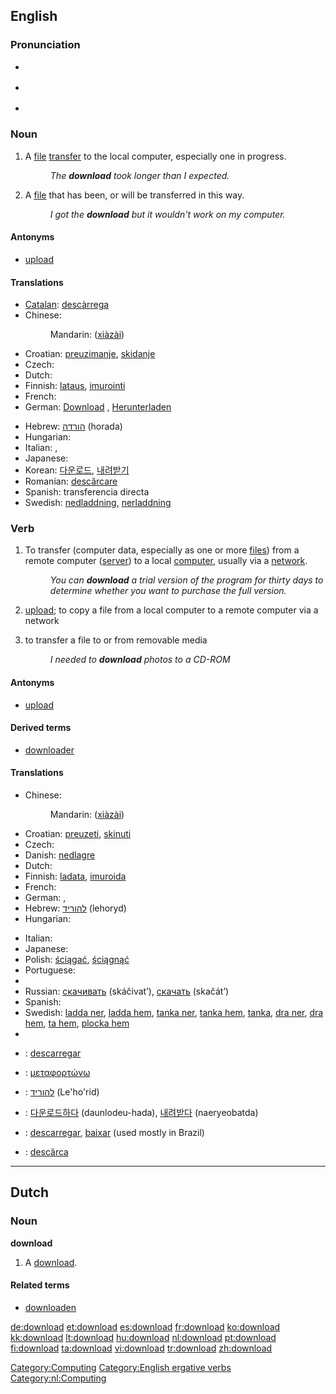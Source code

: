 {{see|Download}}
==English==

===Pronunciation===
*{{italbrac|[[RP]]}} {{IPA|/ˌdaʊnˈləʊd/}}
*{{italbrac|US}} {{IPA|/ˈdaʊnˌloʊd/}}
*{{audio|en-us-download.ogg|Audio (US)}}

===Noun===
{{en-noun}}

# A [[file]] [[transfer]] to the local computer, especially one in progress.
#:''The '''download''' took longer than I expected.''
# A [[file]] that has been, or will be transferred in this way.
#:''I got the '''download''' but it wouldn't work on my computer.''

====Antonyms====
*[[upload]]

====Translations====
{{trans-top|file transfer to the local computer}}
* [[Catalan]]: [[descàrrega]]
* Chinese: 
*: Mandarin: {{zh-ts|下載|下载}} ([[xià]][[zài]])
* Croatian: [[preuzimanje]], [[skidanje]]
* Czech: {{t-|cs|stažení|n}}
* Dutch: {{t+|nl|download|m}}
* Finnish: [[lataus]], [[imurointi]] {{italbrac|slang}}
* French: {{t+|fr|téléchargement|m}}
* German: [[Download]] {{m}}, [[Herunterladen]] {{n}}
{{trans-mid}}
* Hebrew: [[הורדה]] (horada) {{f}}
* Hungarian: {{t|hu|letöltés}}
* Italian: {{t-|it|download|m}}, {{t+|it|scaricamento|m}}
* Japanese: {{t+|ja|ダウンロード|tr=daunrōdo|sc=Jpan}}
* Korean: [[다운로드]], [[내려받기]]
* Romanian: [[descărcare]] {{f}}
* Spanish: transferencia directa
* Swedish: [[nedladdning]], [[nerladdning]]
{{trans-bottom}}

===Verb===
{{en-verb}}

# {{transitive}}To transfer (computer data, especially as one or more [[file|files]]) from a remote computer ([[server]]) to a local [[computer]], usually via a [[network]].
#: ''You can '''download''' a trial version of the program for thirty days to determine whether you want to purchase the full version.''
# {{context|transitive|nonstandard}} [[upload]]; to copy a file from a local computer to a remote computer via a network
# {{context|transitive|nonstandard}} to transfer a file to or from removable media
#: ''I needed to '''download''' photos to a CD-ROM''

====Antonyms====
*[[upload]]

====Derived terms====
*[[downloader]]

====Translations====
{{trans-top|to transfer data from a remote computer to a local one}}
* Chinese: 
*: Mandarin: {{zh-ts|下載|下载}} ([[xià]][[zài]])
* Croatian: [[preuzeti]], [[skinuti]]
* Czech: {{t-|cs|stáhnout}}
* Danish: [[nedlagre]]
* Dutch: {{t+|nl|downloaden}}
* Finnish: [[ladata]], [[imuroida]] {{italbrac|slang}}
* French: {{t+|fr|télécharger}}
* German: {{t+|de|herunterladen}}, {{t+|de|downloaden}}
* Hebrew: [[להוריד]] (lehoryd)
* Hungarian: {{t+|hu|letölt}}
{{trans-mid}}
* Italian: {{t+|it|scaricare}}
* Japanese: {{t+|ja|ダウンロードする|tr=daunrōdo suru|sc=Jpan}}
* Polish: [[ściągać]], [[ściągnąć]]
* Portuguese: {{t+|pt|descarregar}}
* {{trreq|Romanian}}
* Russian: [[скачивать]] (skáčivat’), [[скачать]] (skačát’)
* Spanish: {{t+|es|descargar}}
* Swedish: [[ladda ner]], [[ladda hem]], [[tanka ner]], [[tanka hem]], [[tanka]], [[dra ner]], [[dra hem]], [[ta hem]], [[plocka hem]]
* {{trreq|Turkish}}
{{trans-bottom}}

{{checktrans-top}}
*{{ttbc|Catalan}}: [[descarregar]]
*{{ttbc|Greek}}: [[μεταφορτώνω]]
*{{ttbc|Hebrew}}: [[להוריד]] (Le'ho'rid)
{{trans-mid}}
*{{ttbc|Korean}}: [[다운로드하다]] (daunlodeu-hada), [[내려받다]] (naeryeobatda)
*{{ttbc|Portuguese}}: [[descarregar]], [[baixar]] (used mostly in Brazil)
*{{ttbc|Romanian}}: [[descărca]]
{{trans-bottom}}

[[Category:Computing]]
[[Category:English ergative verbs]]

----

==Dutch==

===Noun===
'''download''' {{m}}

# A [[#English|download]].

====Related terms====
*[[downloaden]]

[[Category:nl:Computing]]

[[de:download]]
[[et:download]]
[[es:download]]
[[fr:download]]
[[ko:download]]
[[kk:download]]
[[lt:download]]
[[hu:download]]
[[nl:download]]
[[pt:download]]
[[fi:download]]
[[ta:download]]
[[vi:download]]
[[tr:download]]
[[zh:download]]